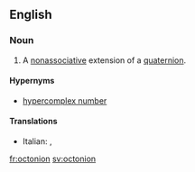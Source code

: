 ==English==

===Noun===
{{wikipedia}}
{{en-noun}}

# {{lb|en|mathematics}} A [[nonassociative]] extension of a [[quaternion]].

====Hypernyms====
* [[hypercomplex number]]

====Translations====
{{trans-top|nonassociative extension of a quaternion}}
* Italian: {{t|it|ottonione|m}}, {{t+|it|ottetto|m}}
{{trans-mid}}
{{trans-bottom}}

[[fr:octonion]]
[[sv:octonion]]